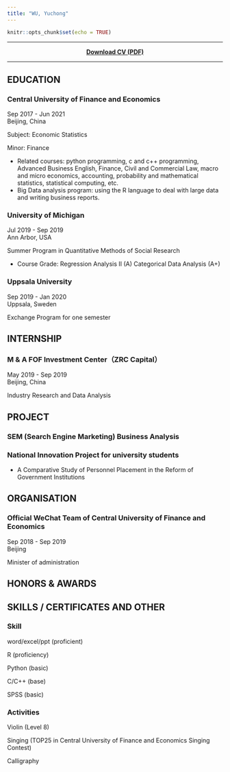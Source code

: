 ```yaml
---
title: "WU, Yuchong"
---
```


```r
knitr::opts_chunk$set(echo = TRUE)
```

***

<center>

[**Download CV (PDF)**](简历_吴宇翀_中央财经大学_经济统计学.pdf)

</center>

***

## EDUCATION

### Central University of Finance and Economics

<div align="right">Sep 2017 - Jun 2021</div>

<div align="right">Beijing, China</div>

Subject: Economic Statistics

Minor: Finance

+ Related courses: python programming, c and c++ programming, Advanced Business English, Finance, Civil and Commercial Law, macro and micro economics, accounting, probability and mathematical statistics, statistical computing, etc.
+ Big Data analysis program: using the R language to deal with large data and  writing business reports.

### University of Michigan

<div align="right">Jul 2019 - Sep 2019</div>

<div align="right">Ann Arbor, USA</div>

Summer Program in Quantitative Methods of Social Research

+ Course Grade: Regression Analysis II (A) Categorical Data Analysis (A+)

### Uppsala University

<div align="right">Sep 2019 - Jan 2020</div>

<div align="right">Uppsala, Sweden</div>

Exchange Program for one semester

## INTERNSHIP

### M & A FOF Investment Center（ZRC Capital） 

<div align="right">May 2019 - Sep 2019</div>

<div align="right">Beijing, China</div>

Industry Research and Data Analysis


## PROJECT

### SEM (Search Engine Marketing) Business Analysis

### National Innovation Project for university students

+ A Comparative Study of Personnel Placement in the Reform of Government Institutions


## ORGANISATION

### Official WeChat Team of Central University of Finance and Economics

<div align="right">Sep 2018 - Sep 2019</div>

<div align="right">Beijing</div>

Minister of administration

## HONORS & AWARDS



##  SKILLS / CERTIFICATES AND OTHER

### Skill

word/excel/ppt (proficient)

R (proficiency)

Python (basic)

C/C++ (base)  

SPSS (basic)

### Activities

Violin (Level 8)  

Singing (TOP25 in Central University of Finance and Economics Singing Contest)  

Calligraphy